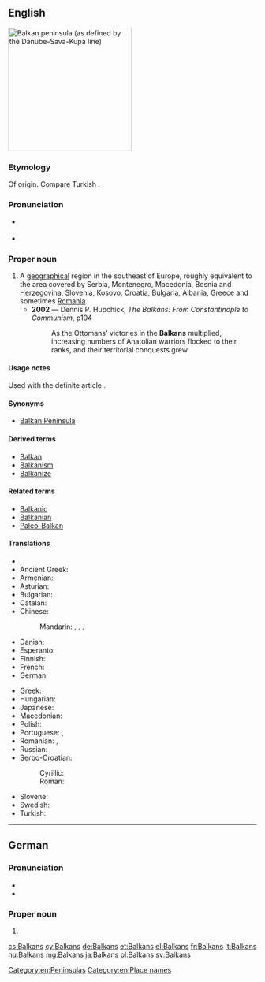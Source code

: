 ==English==
[[Image:Balkan_Peninsula.svg|thumb|250px|Balkan peninsula (as defined by the Danube-Sava-Kupa line)]]
{{wikipedia}}

===Etymology===
Of {{etyl|trk|en}} origin. Compare Turkish {{term|balkan||wooded mountain range|lang=tr}}.

===Pronunciation===
* {{a|UK}} {{IPA|/ˈbɔːl.kənz/|/ˈbɒl.kənz/}}
* {{a|US}} {{IPA|/ˈbɑl.kənz/|/ˈbɔl.kənz/}}

===Proper noun===
{{en-proper noun}}

# A [[geographical]] region in the southeast of Europe, roughly equivalent to the area covered by Serbia, Montenegro, Macedonia, Bosnia and Herzegovina, Slovenia, [[Kosovo]], Croatia, [[Bulgaria]], [[Albania]], [[Greece]] and sometimes [[Romania]].
#* '''2002''' — Dennis P. Hupchick, ''The Balkans: From Constantinople to Communism'', p104
#*: As the Ottomans' victories in the '''Balkans''' multiplied, increasing numbers of Anatolian warriors flocked to their ranks, and their territorial conquests grew.

====Usage notes====
Used with the definite article {{term|the}}.

====Synonyms====
* {{sense|geographical region}} [[Balkan Peninsula]]

====Derived terms====
* [[Balkan]]
* [[Balkanism]]
* [[Balkanize]]

====Related terms====
* [[Balkanic]]
* [[Balkanian]]
* [[Paleo-Balkan]]

====Translations====
{{trans-top-also|geographical region in the southeast of Europe|Balkan Peninsula}}
* {{trreq|sq}}
* Ancient Greek: {{t|grc|Χερσόνησος τοῦ Αἵμου|m|tr=Khersonēsos tou Aimou|sc=polytonic}}
* Armenian: {{t|hy|Բալկաններ|tr=Balkanner}}
* Asturian: {{t|ast|Balcanes|m}}
* Bulgarian: {{t|bg|Балкани|p|tr=Balkani|sc=Cyrl}}
* Catalan: {{t|ca|Balcans|m-p}}
* Chinese:
*: Mandarin: {{t|cmn|巴爾幹|sc=Hani}}, {{t+|cmn|巴尔干|tr=Bā'ěrgàn|sc=Hani}}, {{t+|cmn|巴爾幹半島|sc=Hani}}, {{t|cmn|巴尔干半岛|tr=Bā'ěrgàn bàndǎo|sc=Hani}}
* Danish: {{t|da|Balkanhalvøen}}
* Esperanto: {{t|eo|Balkanio}}
* Finnish: {{t+|fi|Balkan}}
* French: {{t+|fr|Balkans|m}}
* German: {{t+|de|Balkan|m}}
{{trans-mid}}
* Greek: {{t+|el|Βαλκάνια|n-p|tr=Valkánia}}
* Hungarian: {{t+|hu|Balkán}}
* Japanese: {{t|ja|バルカン半島|tr=[[Barukan hantō]]|sc=Jpan}}
* Macedonian: {{t|mk|Балкан|m|tr=Bálkan}}
* Polish: {{t+|pl|Bałkany}}
* Portuguese: {{t|pt|Balcãs|m-p}}, {{t|pt|Bálcãs|m-p}}
* Romanian: {{t|ro|Balcani|m-p}}, {{t|ro|Peninsula Balcanică|f}}
* Russian: {{t+|ru|Балканы|m-p|tr=Balkány}}
* Serbo-Croatian:
*: Cyrillic: {{t|sh|Балкан|m|sc=Cyrl}}
*: Roman: {{t|sh|Balkan|m|sc=Latn}}
* Slovene: {{t|sl|Balkán|m}}
* Swedish: {{t+|sv|Balkan}}
* Turkish: {{t+|tr|Balkanlar|p}}
{{trans-bottom}}

[[Category:en:Peninsulas]]
[[Category:en:Place names]]

----

==German==

===Pronunciation===
* {{IPA|/ˈbalkaːns/|lang=de}}
* {{hyphenation|Bal|kans}}

===Proper noun===
{{head|de|proper noun form}}

# {{genitive of|Balkan|lang=de}}

[[cs:Balkans]]
[[cy:Balkans]]
[[de:Balkans]]
[[et:Balkans]]
[[el:Balkans]]
[[fr:Balkans]]
[[lt:Balkans]]
[[hu:Balkans]]
[[mg:Balkans]]
[[ja:Balkans]]
[[pl:Balkans]]
[[sv:Balkans]]